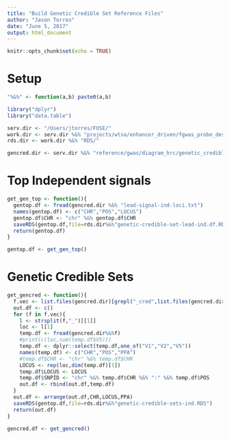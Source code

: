 ```yaml
---
title: "Build Genetic Credible Set Reference Files"
author: "Jason Torres"
date: "June 5, 2017"
output: html_document
---
```


```r
knitr::opts_chunk$set(echo = TRUE)
```

# Setup 

```r

"%&%" <- function(a,b) paste0(a,b)

library("dplyr")
library("data.table")

serv.dir <- "/Users/jtorres/FUSE/"
work.dir <- serv.dir %&% "projects/wtsa/enhancer_driven/fgwas_probe_design/first_round/"
rds.dir <- work.dir %&% "RDS/"

gencred.dir <- serv.dir %&% "reference/gwas/diagram_hrc/genetic_credible_sets/"

```


# Top Independent signals 

```r

get_gen_top <- function(){
  gentop.df <- fread(gencred.dir %&% "lead-signal-ind-loci.txt")
  names(gentop.df) <- c("CHR","POS","LOCUS")
  gentop.df$CHR <- "chr" %&% gentop.df$CHR
  saveRDS(gentop.df,file=rds.dir%&%"genetic-credible-set-lead-ind.df.RDS") 
  return(gentop.df)
}

gentop.df <- get_gen_top()
```


# Genetic Credible Sets 


```r

get_gencred <- function(){
  f.vec <- list.files(gencred.dir)[grepl("_cred",list.files(gencred.dir))]
  out.df <- c() 
  for (f in f.vec){
    l <- strsplit(f,"_")[[1]]
    loc <- l[1]
    temp.df <- fread(gencred.dir%&%f)
    #print(c(loc,sum(temp.df$V5)))
    temp.df <- dplyr::select(temp.df,one_of("V1","V2","V5"))
    names(temp.df) <- c("CHR","POS","PPA")
    #temp.df$CHR <- "chr" %&% temp.df$CHR
    LOCUS <- rep(loc,dim(temp.df)[1])
    temp.df$LOCUS <- LOCUS
    temp.df$SNPID <- "chr" %&% temp.df$CHR %&% ":" %&% temp.df$POS
    out.df <- rbind(out.df,temp.df)
  }
  out.df <- arrange(out.df,CHR,LOCUS,PPA)
  saveRDS(gentop.df,file=rds.dir%&%"genetic-credible-sets-ind.RDS")  
  return(out.df)
}

gencred.df <- get_gencred()

```



